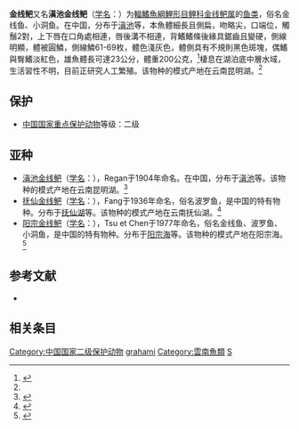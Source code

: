 {{Speciesbox
| name = 金线鲃
| status = CR
| status_system = iucn3.1
| status_ref = <ref>{{IUCN2009|assessors=Chen, X.-Y. & Yang, J.-X.|year=2008|id=135152|title=Sinocyclocheilus grahami|downloaded=2010-01-05}}</ref>
| genus = Sinocyclocheilus
| species = grahami
| authority = {{le|Charles Tate Regan|Charles Tate Regan|Regan}}, 1904<ref name='id5973'>{{cite web| url =http://www.bioinfo.cn/db05/BjdwSpecies.php?action=view&id=5973| title =金线鲃| work =中国动物物种编目数据库| publisher =中国科学院微生物研究所| author =中国科学院动物研究所| accessdate =2009-04-11| deadurl =yes| archiveurl =https://web.archive.org/web/20160305022400/http://www.bioinfo.cn/db05/BjdwSpecies.php?action=view&id=5973| archivedate =2016-03-05}}</ref>
}}

'''金线鲃'''又名'''滇池金线鲃'''（[[学名|学名]]：{{lang|la|''Sinocyclocheilus grahami''}}）为[[輻鰭魚綱|輻鰭魚綱]][[鯉形目|鯉形目]][[鲤科|鲤科]][[金线鲃属|金线鲃属]]的[[鱼类|鱼类]]，俗名金线鱼、小洞鱼。在中国，分布于[[滇池|滇池]]等，本魚體細長且側扁，吻略尖，口端位，觸鬚2對，上下唇在口角處相連，唇後溝不相連，背鰭鰭條後緣具鋸齒且變硬，側線明顯，體被圓鱗，側線鱗61-69枚，體色淺灰色，體側具有不規則黑色斑塊，偶鰭與臀鰭淡紅色，雄魚體長可達23公分，體重200公克，<ref>{{cite web|url=http://wpbp.sinica.edu.tw/Summary/SpeciesSummary.php?id=67194&lang=chinese| title =Sinocyclocheilus grahami}}</ref>棲息在湖泊底中層水域，生活習性不明，目前正研究人工繁殖。该物种的模式产地在云南昆明湖。<ref name='id5973'/>

==保护==
*[[中國國家重點保護野生動物名錄|中国国家重点保护动物]]等级：二级

==亚种==
*[[滇池金线鲃|滇池金线鲃]]（[[学名|学名]]：{{lang|la|''Sinocyclocheilus grahami grahami''}}），Regan于1904年命名。在中国，分布于[[滇池|滇池]]等。该物种的模式产地在云南昆明湖。<ref name='id5974'>{{cite web| url =http://www.bioinfo.cn/db05/BjdwSpecies.php?action=view&id=5974| title =金线鲃指名亚种| work =中国动物物种编目数据库| publisher =中国科学院微生物研究所| author =中国科学院动物研究所| accessdate =2009-04-11| deadurl =yes| archiveurl =https://web.archive.org/web/20160305025707/http://www.bioinfo.cn/db05/BjdwSpecies.php?action=view&id=5974| archivedate =2016-03-05}}</ref>
*[[抚仙金线鲃|抚仙金线鲃]]（[[学名|学名]]：{{lang|la|''Sinocyclocheilus grahami tingi''}}），Fang于1936年命名，俗名波罗鱼，是中国的特有物种。分布于[[抚仙湖|抚仙湖]]等。该物种的模式产地在云南抚仙湖。<ref name='id5975'>{{cite web| url =http://www.bioinfo.cn/db05/BjdwSpecies.php?action=view&id=5975| title =抚仙金线鲃| work =中国动物物种编目数据库| publisher =中国科学院微生物研究所| author =中国科学院动物研究所| accessdate =2009-04-11| deadurl =yes| archiveurl =https://web.archive.org/web/20160305072112/http://www.bioinfo.cn/db05/BjdwSpecies.php?action=view&id=5975| archivedate =2016-03-05}}</ref>
*[[阳宗金线鲃|阳宗金线鲃]]（[[学名|学名]]：{{lang|la|''Sinocyclocheilus grahami yangzongensis''}}），Tsu et Chen于1977年命名，俗名金线鱼、波罗鱼、小洞鱼，是中国的特有物种。分布于[[阳宗海|阳宗海]]等。该物种的模式产地在阳宗海。<ref name='id5976'>{{cite web| url =http://www.bioinfo.cn/db05/BjdwSpecies.php?action=view&id=5976| title =阳宗金线鲃| work =中国动物物种编目数据库| publisher =中国科学院微生物研究所| author =中国科学院动物研究所| accessdate =2009-04-11| deadurl =yes| archiveurl =https://web.archive.org/web/20160305021818/http://www.bioinfo.cn/db05/BjdwSpecies.php?action=view&id=5976| archivedate =2016-03-05}}</ref>

== 参考文献 ==
{{reflist}}
*{{FishBase_species|genus=Sinocyclocheilus|species=grahami|year=2011|month=12}}

==相关条目==
{{中国国家重点保护野生动物名录/鱼纲}}
{{Taxonbar}}

[[Category:中国国家二级保护动物|Category:中国国家二级保护动物]]
[[Category:金线鲃属|grahami]]
[[Category:雲南魚類|Category:雲南魚類]]
[[Category:1904年描述的魚類|S]]